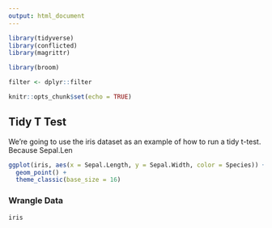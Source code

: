 ```yaml
---
output: html_document
---
```


```r
library(tidyverse)
library(conflicted)
library(magrittr)

library(broom)

filter <- dplyr::filter

knitr::opts_chunk$set(echo = TRUE)
```

## Tidy T Test

We're going to use the iris dataset as an example of how to run a tidy t-test. Because Sepal.Len

```r
ggplot(iris, aes(x = Sepal.Length, y = Sepal.Width, color = Species)) +
  geom_point() +
  theme_classic(base_size = 16)
```

### Wrangle Data

```r
iris
```
